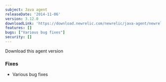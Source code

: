 ```yaml
---
subject: Java agent
releaseDate: '2014-11-06'
version: 3.12.0
downloadLink: 'https://download.newrelic.com/newrelic/java-agent/newrelic-agent/3.12.0/'
features: []
bugs: ["Various bug fixes"]
security: []
---
```


<ButtonGroup>
  <ButtonLink
    role="button"
    to="https://download.newrelic.com/newrelic/java-agent/newrelic-agent/3.12.0/"
    variant="primary"
  >
    Download this agent version
  </ButtonLink>
</ButtonGroup>

### Fixes

* Various bug fixes
